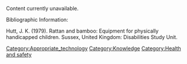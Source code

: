 Content currently unavailable.

Bibliographic Information: 

Hutt, J. K. (1979). Rattan and bamboo: Equipment for physically handicapped children. Sussex, United Kingdom: Disabilities Study Unit.

[[Category:Appropriate_technology]]
[[Category:Knowledge]]
[[Category:Health and safety]]